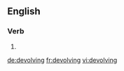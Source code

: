 
==English==

===Verb===
{{head|en}}

# {{present participle of|devolve}}

[[de:devolving]]
[[fr:devolving]]
[[vi:devolving]]